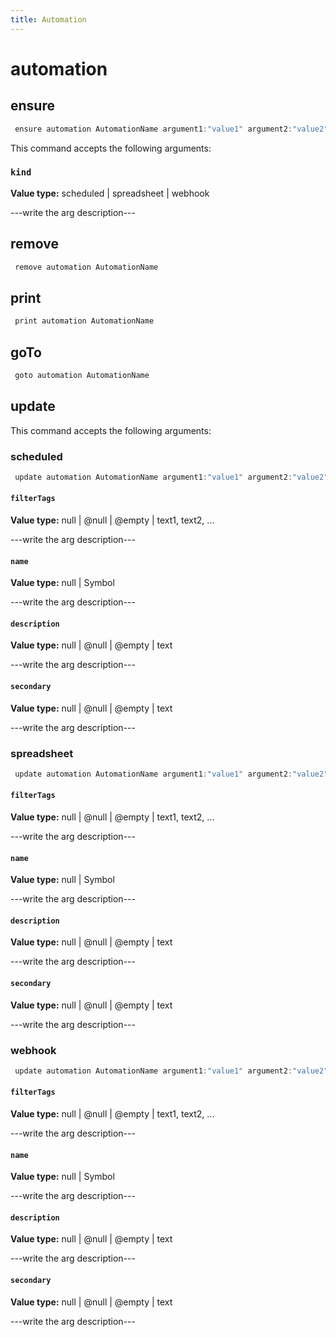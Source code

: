 ```yaml
---
title: Automation
---
```


# automation

## ensure

```js filename="Terminal" copy
 ensure automation AutomationName argument1:"value1" argument2:"value2"
```

This command accepts the following arguments:

### `kind`
**Value type:** scheduled | spreadsheet | webhook

---write the arg description---


## remove

```js filename="Terminal" copy
 remove automation AutomationName
```


## print

```js filename="Terminal" copy
 print automation AutomationName
```


## goTo


```js filename="Terminal" copy
 goto automation AutomationName
```

## update

This command accepts the following arguments:

### scheduled
```js filename="Terminal" copy
 update automation AutomationName argument1:"value1" argument2:"value2"
```

#### `filterTags`
**Value type:** null | @null | @empty | text1, text2, ...

---write the arg description---

#### `name`
**Value type:** null | Symbol

---write the arg description---

#### `description`
**Value type:** null | @null | @empty | text

---write the arg description---

#### `secondary`
**Value type:** null | @null | @empty | text

---write the arg description---

### spreadsheet
```js filename="Terminal" copy
 update automation AutomationName argument1:"value1" argument2:"value2"
```

#### `filterTags`
**Value type:** null | @null | @empty | text1, text2, ...

---write the arg description---

#### `name`
**Value type:** null | Symbol

---write the arg description---

#### `description`
**Value type:** null | @null | @empty | text

---write the arg description---

#### `secondary`
**Value type:** null | @null | @empty | text

---write the arg description---

### webhook
```js filename="Terminal" copy
 update automation AutomationName argument1:"value1" argument2:"value2"
```

#### `filterTags`
**Value type:** null | @null | @empty | text1, text2, ...

---write the arg description---

#### `name`
**Value type:** null | Symbol

---write the arg description---

#### `description`
**Value type:** null | @null | @empty | text

---write the arg description---

#### `secondary`
**Value type:** null | @null | @empty | text

---write the arg description---


